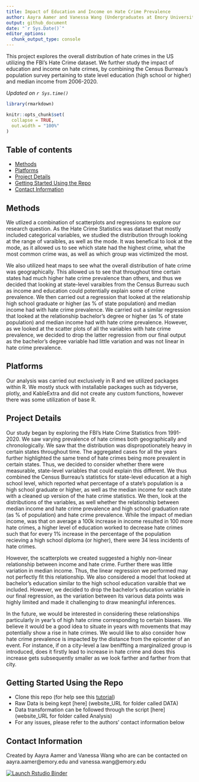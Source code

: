 ```yaml
---
title: Impact of Education and Income on Hate Crime Prevalence
author: Aayra Aamer and Vanessa Wang (Undergraduates at Emory University)
output: github_document
date: "`r Sys.Date()`"
editor_options:
  chunk_output_type: console
---
```


<!-- Short Description  -->
This project explores the overall distribution of hate crimes in the US utilizing the FBI's Hate Crime dataset. We further study the impact of education and income on hate crimes, by combining the Census Burreau's population survey pertaining to state level education (high school or higher) and median income from 2006-2020.

*Updated on `r Sys.time()`*

<!-- README.md is generated from README.Rmd. Please edit that file -->

```r

library(rmarkdown)

knitr::opts_chunk$set(
  collapse = TRUE,
  out.width = "100%"
)
```


## Table of contents

  * [Methods](#Methods)
  * [Platforms](#platforms-used)
  * [Project Details](#detailed-project-description)
  * [Getting Started Using the Repo](#repo-breakdown)
  * [Contact Information](#contact-info)
       
        




## [Methods]{#Methods}

We utlized a combination of scatterplots and regressions to explore our research question. As the Hate Crime Statistics was dataset that mostly included categorical variables, we studied the distribution through looking at the range of varaibles, as well as the mode. It was benefical to look at the mode, as it allowed us to see which state had the highest crime, what the most common crime was, as well as which group was victimized the most. 

We also utilized heat maps to see what the overall distribution of hate crime was geographically. This allowed us to see that throughout time certain states had much higher hate crime prevalence than others, and thus we decided that looking at state-level varaibles from the Census Burreau such as income and education could potentially explain some of crime prevalence. We then carried out a regression that looked at the relationship high school graduate or higher (as % of state population) and median income had with hate crime prevalence. We carried out a similar regression that looked at the relationship bachelor's degree or higher (as % of state population) and median income had with hate crime prevalence. However, as we looked at the scatter plots of all the variables with hate crime prevalence, we decided to drop the latter regression from our final output as the bachelor's degree variable had little variation and was not linear in hate crime prevalence. 

## [Platforms]{#platforms-used}

Our analysis was carried out exclusively in R and we utilized packages within R. We mostly stuck with installable packages such as tidyverse, plotly, and KableExtra and did not create any custom functions, however there was some utilization of base R.

## [Project Details]{#detailed-project-description}

Our study began by exploring the FBI's Hate Crime Statistics from 1991-2020. We saw varying prevalence of hate crimes both geographically and chronologically. We saw that the distribution was dispropotionately heavy in certain states throughout time. The aggregated cases for all the years further highlighted the same trend of hate crimes being more prevalent in certain states. Thus, we decided to consider whether there were measurable, state-level variables that could explain this different. We thus combined the Census Burreau's statistics for state-level education at a high school level, which reported what percentage of a state's population is a high school graduate or higher, as well as the median income for each state with a cleaned up version of the hate crime statistics. We then, look at the distributions of the variables, as well whether the relationship between median income and hate crime prevalence and high school graduation rate (as % of population) and hate crime prevalence. While the impact of median income, was that on average a 100k increase in income resulted in 100 more hate crimes, a higher level of education worked to decrease hate crimes such that for every 1% increase in the percentage of the population recieving a high school diploma (or higher), there were 34 less incidents of hate crimes. 

However, the scatterplots we created suggested a highly non-linear relationship between income and hate crime. Further there was little variation in median income. Thus, the linear regression we performed may not perfectly fit this relationship. We also considered a model that looked at bachelor's education similar to the high school education varaible that we included. However, we decided to drop the bachelor's education variable in our final regression, as the variation between its various data points was highly limited and made it challenging to draw meaningful inferences.

In the future, we would be interested in considering these relationships particularly in year's of high hate crime corresponding to certain biases. We believe it would be a good idea to situate in years with movements that may potentially show a rise in hate crimes. We would like to also consider how hate crime prevalence is impacted by the distance from the epicenter of an event. For instance, if on a city-level a law beniffting a marginalized group is introduced, does it firstly lead to increase in hate crime and does this increase gets subsequently smaller as we look farther and farther from that city. 


## [Getting Started Using the Repo]{#repo-breakdown}

* Clone this repo (for help see this [tutorial](https://help.github.com/articles/cloning-a-repository/))
* Raw Data is being kept [here] (website_URL for folder called DATA)
* Data transformation can be followed through the script [here] (website_URL for folder called Analysis)
* For any issues, please refer to the authors' contact information below



## [Contact Information]{#contact-info}
Created by Aayra Aamer and Vanessa Wang who are can be contacted on aayra.aamer@emory.edu and vanessa.wang@emory.edu


<!-- badges: start -->
[![Launch Rstudio Binder](http://mybinder.org/badge_logo.svg)](https://mybinder.org/v2/gh/ywangvv/Data-descriptor/master?urlpath=rstudio)
<!-- badges: end -->
